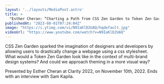 ```yaml
---
layout: '../layouts/MediaPost.astro'
title: >
  "Esther Cheran: “Charting a Path from CSS Zen Garden to Token Zen Garden” — Clarity 2022"
publishedAt: "2023-08-01T07:24:04Z"
image: "https://i.ytimg.com/vi/N9IaKlD2UAQ/hqdefault.jpg"
videoUrl: "https://www.youtube.com/watch?v=N9IaKlD2UAQ"
---
```

CSS Zen Garden sparked the imagination of designers and developers by allowing users to drastically change a webpage using a css stylesheet. What would a Token Zen Garden look like in the context of multi-brand design systems? And could we approach theming in a more visual way?

Presented by Esther Cheran at Clarity 2022, on November 10th, 2022. Ends with an interview with Sam Kapila.
